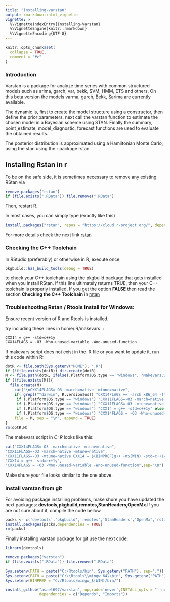 ```yaml
---
title: "Installing-varstan"
output: rmarkdown::html_vignette
vignette: >
  %\VignetteIndexEntry{Installing-Varstan}
  %\VignetteEngine{knitr::rmarkdown}
  %\VignetteEncoding{UTF-8}
---
```


```r
knitr::opts_chunk$set(
  collapse = TRUE,
  comment = "#>"
)
```

### Introduction

Varstan is a package for analyze time series with common structured models such as arima, garch, var, bekk, SVM, HMM, ETS and others. On this beta version the models varma, garch, Bekk, Sarima are currently available.

The dynamic is, first to create the model structure using a constructor, then define the prior parameters, next call the varstan function to estimate the chosen model in a Bayesian scheme using STAN. Finally the summary, point_estimate, model_diagnostic, forecast functions are used to evaluate the obtained results.

The posterior distribution is approximated using a Hamiltonian Monte Carlo, using the stan using the r package rstan.


## Installing Rstan in r

To be on the safe side, it is sometimes necessary to remove any existing RStan via


```r
remove.packages("rstan")
if (file.exists(".RData")) file.remove(".RData")
```

Then, restart R.

In most cases, you can simply type (exactly like this)


```r
install.packages("rstan", repos = "https://cloud.r-project.org/", dependencies = TRUE)
```

For more details check the next link [rstan](https://github.com/stan-dev/rstan/wiki/RStan-Getting-Started)


### Checking the C++ Toolchain

In RStudio (preferably) or otherwise in R, execute once

```r
pkgbuild::has_build_tools(debug = TRUE)
```

to check your C++ toolchain using the pkgbuild package that gets installed when you install RStan. If this line ultimately returns TRUE, then your C++ toolchain is properly installed. If you get the option **FALSE** then read the section **Checking the C++ Toolchain** in [rstan](https://github.com/stan-dev/rstan/wiki/RStan-Getting-Started)

### Troubleshooting Rstan / Rtools install for Windows:

Ensure recent version of R and Rtools is installed.

try including these lines in home/.R/makevars. :

    CXX14 = g++ -std=c++1y
    CXX14FLAGS = -O3 -Wno-unused-variable -Wno-unused-function

If makevars script does not exist in the .R file or you want to update it, run this code within R:

```r
dotR <- file.path(Sys.getenv("HOME"), ".R")
if (!file.exists(dotR)) dir.create(dotR)
M <- file.path(dotR, ifelse(.Platform$OS.type == "windows", "Makevars.win", "Makevars"))
if (!file.exists(M)){
  file.create(M) 
    cat("\nCXX14FLAGS=-O3 -march=native -mtune=native",
    if( grepl("^darwin", R.version$os)) "CXX14FLAGS += -arch x86_64 -ftemplate-depth-256" else 
     if (.Platform$OS.type == "windows") "CXX11FLAGS=-O3 -march=native -mtune=native" else "CXX14FLAGS += -fPIC",
     if (.Platform$OS.type == "windows") "CXX11FLAGS=-O3 -mtune=native CXX14 = $(BINPREF)g++ -m$(WIN) -std=c++1y" else "CXX14FLAGS += -fPIC",
     if (.Platform$OS.type == "windows") "CXX14 = g++ -std=c++1y" else "CXX14FLAGS += -fPIC",
     if (.Platform$OS.type == "windows") "CXX14FLAGS = -O3 -Wno-unused-variable -Wno-unused-function" else "CXX14FLAGS += -fPIC",
    file = M, sep = "\n", append = TRUE)
} 
rm(dotR,M)
```    
The makevars script in *C:\Users\user\Documents\.R* looks  like this:

```r
cat("CXX14FLAGS=-O3 -march=native -mtune=native",
"CXX11FLAGS=-O3 -march=native -mtune=native",
"CXX11FLAGS=-O3 -mtune=native CXX14 = $(BINPREF)g++ -m$(WIN) -std=c++1y",
"CXX14 = g++ -std=c++1y",
"CXX14FLAGS = -O3 -Wno-unused-variable -Wno-unused-function",sep="\n")
```


Make shure your file looks similar to the one above.

### Install varstan from git

For avoiding package installing problems, make shure you have updated the next packages: **devtools,pkgbuild,remotes,StanHeaders,OpenMx**.If you are not sure about it, compile the code bellow 

```r
packs <- c('devtools','pkgbuild','remotes','StanHeaders','OpenMx','rstantools')
install.packages(packs,dependencies = TRUE)
rm(packs)
```

Finally installing varstan package for git use the next code:

```r

library(devtools)

remove.packages("varstan")
if (file.exists(".RData")) file.remove(".RData")

Sys.setenv(PATH = paste("C:/Rtools/bin", Sys.getenv("PATH"), sep=";"))
Sys.setenv(PATH = paste("C:\\Rtools\\mingw_64\\bin", Sys.getenv("PATH"), sep=";"))
Sys.setenv(BINPREF = "C:/Rtools/mingw_$(WIN)/bin/")

install_github("asael697/varstan", upgrade='never',INSTALL_opts = "--no-multiarch", 
               dependencies = c("Depends", "Imports"))
```


 
